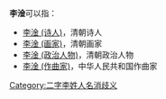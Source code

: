 '''李淦'''可以指：
* [[李淦_(诗人)|李淦 (诗人)]]，清朝诗人
* [[李淦_(画家)|李淦 (画家)]]，清朝画家
* [[李淦_(政治人物)|李淦 (政治人物)]]，清朝政治人物
* [[李淦_(作曲家)|李淦 (作曲家)]]，中华人民共和国作曲家

{{disambig}}

[[Category:二字李姓人名消歧义|Category:二字李姓人名消歧义]]